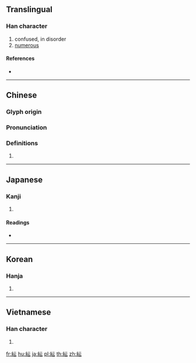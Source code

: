 {{character info/new}}
{{also|纭}}
==Translingual==

===Han character===
{{Han char|rn=120|rad=糸|as=04|sn=10|four=21931|canj=VFMMI}}

# confused, in disorder
# [[numerous]]

====References====
* {{Han ref|kx=0918.070|dkj=27296|dj=1348.030|hdz=53369.040|uh=7D1C|ud=32028|bh=AFC6|bd=44998}}

----

==Chinese==
{{zh-forms|s=纭}}

===Glyph origin===
{{Han etym}}

===Pronunciation===
{{zh-pron
|m=yún
|c=wan4
|mc=y
|oc=y
|cat=
}}

===Definitions===
{{zh-hanzi}}

# {{rfdef|zh}}

----

==Japanese==

===Kanji===
{{ja-kanji|grade=|rs=糸04}}

# {{defn|lang=ja|sort=糸04}}

====Readings====
* {{ja-readings|on=[[うん]] (un)|kun=[[みだれる]] (midareru)|nanori=}}

----

==Korean==

===Hanja===
{{ko-hanja|hangeul=운|eumhun=|rv=un|mr=un|y=wun}}

# {{defn|lang=ko|sort=糸04}}

----

==Vietnamese==

===Han character===
{{vi-hantu|[[vân]]|rs=糸04}}

# {{defn|lang=vi|sort=糸04}}

[[fr:紜]]
[[hu:紜]]
[[ja:紜]]
[[pl:紜]]
[[th:紜]]
[[zh:紜]]